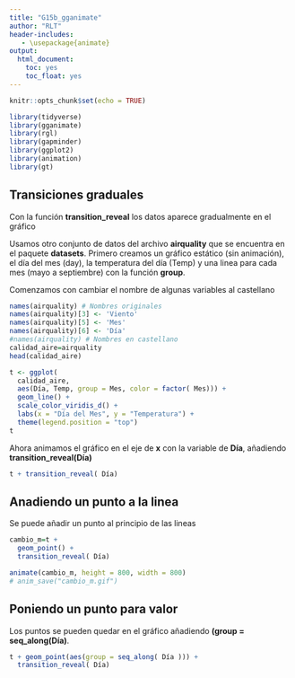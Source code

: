 ```yaml
---
title: "G15b_gganimate"
author: "RLT"
header-includes:
   - \usepackage{animate}
output: 
  html_document:
    toc: yes
    toc_float: yes
---
```


```r
knitr::opts_chunk$set(echo = TRUE)
```

```r
library(tidyverse)
library(gganimate)
library(rgl)
library(gapminder)
library(ggplot2)
library(animation)
library(gt)
```


## Transiciones graduales 

Con la función **transition_reveal** los datos aparece gradualmente en el gráfico

Usamos otro conjunto de datos del archivo **airquality** que se encuentra en el paquete **datasets**. 
Primero creamos un gráfico estático (sin animación), el día del mes (day), la temperatura del día (Temp) y una linea para cada mes (mayo a septiembre) con la función **group**.  

Comenzamos con cambiar el nombre de algunas variables al castellano

```r
names(airquality) # Nombres originales
names(airquality)[3] <- 'Viento'
names(airquality)[5] <- 'Mes'
names(airquality)[6] <- 'Día'
#names(airquality) # Nombres en castellano
calidad_aire=airquality
head(calidad_aire)
```


```r
t <- ggplot(
  calidad_aire,
  aes(Día, Temp, group = Mes, color = factor( Mes))) +
  geom_line() +
  scale_color_viridis_d() +
  labs(x = "Día del Mes", y = "Temperatura") +
  theme(legend.position = "top")
t
```


Ahora animamos el gráfico en el eje de **x** con la variable de **Día**, añadiendo **transition_reveal(Día)**


```r
t + transition_reveal( Día)
```



## Anadiendo un punto a la linea

Se puede añadir un punto al principio de las lineas 

```r
cambio_m=t + 
  geom_point() +
  transition_reveal( Día)
```

```r
animate(cambio_m, height = 800, width = 800)
# anim_save("cambio_m.gif")
```


## Poniendo un punto para valor

Los puntos se pueden quedar en el gráfico añadiendo **(group = seq_along(Día)**. 

```r
t + geom_point(aes(group = seq_along( Día ))) +
  transition_reveal( Día)
```